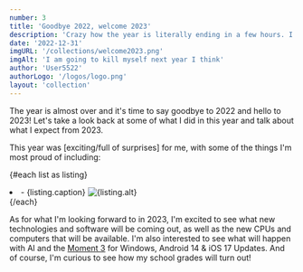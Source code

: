 ```yaml
---
number: 3
title: 'Goodbye 2022, welcome 2023'
description: 'Crazy how the year is literally ending in a few hours. I have no idea what I am going to talk about here'
date: '2022-12-31'
imgURL: '/collections/welcome2023.png'
imgAlt: 'I am going to kill myself next year I think'
author: 'User5522'
authorLogo: '/logos/logo.png'
layout: 'collection'
---
```


<script>
	let list = 
		[
			{caption: "Not pissing my pants", imgURL: "", imgAlt: ""},
			{caption: "Attempting to learn rust by making snak", imgURL: "", imgAlt: ""},
			{caption: "Releasing v1.0.0 of user5522.tk", imgURL: "", imgAlt: ""},
			{caption: "I have no idea", imgURL: "", imgAlt: ""},
			{caption: "Starting Vbot's Discord.JS rewrite", imgURL: "https://drive.google.com/uc?export=view&id=1jFjy-hLfs55h9vidkWeUoKwIWiaAN09b", imgAlt: ""},
			{caption: "Remaking SquareGame and open-sourcing most of my projects", imgURL: "https://drive.google.com/uc?export=view&id=1rusylbzD_2_O2OUSMswycE4gVxDEmmpg", imgAlt: ""},
			{caption: "Diving deeper in 2D designing & using Blender more frequently", imgURL: "", imgAlt: ""},
			{caption: "	yeah", imgURL: "", imgAlt: ""}
		];
</script>

The year is almost over and it's time to say goodbye to 2022 and hello to 2023! Let's take a
look back at some of what I did in this year and talk about what I expect from 2023.

This year was [exciting/full of surprises] for me, with some of the things I'm most proud of including:

{#each list as listing}

<li class="flex flex-col gap-2">- {listing.caption}
<img src={listing.imgURL} class="rounded-xl hover:scale-102 active:scale-95 duration-200" alt={listing.alt} loading="lazy"/></li>
{/each}

As for what I'm looking forward to in 2023, I'm excited to see what new technologies and software
will be coming out, as well as the new CPUs and computers that will be available. I'm also interested
to see what will happen with AI and the [Moment 3](https://twitter.com/_h0x0d_/status/1603020777812467712) for Windows,
Android 14 & iOS 17 Updates. And of course, I'm curious to see how my school grades will turn out!
